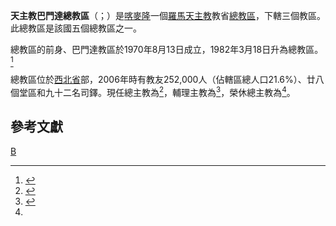 {{Multiple issues|
{{Primarysources|time=2019-12-31T15:08:59+00:00}}
{{Refimprove|time=2019-12-31T15:08:59+00:00}}
}}
{{NoteTA
|1=zh-hant:科爾乃略; zh-hans:科尔乃略; zh-hk:高略;
}}
{{Infobox Roman Catholic diocese
|Roman Catholic Diocese of = 天主教巴門達總教區
|Latin name of diocese =Archidioecesis Bamendana
|border = catholic
|image = 
|caption = 
|location = [[喀麥隆|喀麥隆]]
|territory =西北省西部
|population =252,000
|rite = [[羅馬禮|羅馬禮]]
|patron = 
|province = 
|established = 1970年
|cathedral = 
|co-cathedral =
|leadership = 總主教
|website =
|pope = {{incumbent pope}}
|metropolitan = {{link-fr|安德肋·恩基阿·富安亞|Andrew Nkea Fuanya}}
|coadjutor archbishop =
|auxiliary = {{link-de|彌額爾·米阿貝蘇·比比|Michael Miabesue Bibi}}
|emeritus = {{link-en|科爾乃略·豐滕·埃蘇阿|Cornelius Fontem Esua}}（榮休總主教）
}}

'''天主教巴門達總教區'''（{{lang-la|Archidioecesis Bamendana}}；{{lang-fr|Archidiocèse de Bamenda}}）是[[喀麥隆|喀麥隆]]一個[[羅馬天主教|羅馬天主教]]教省[[總教區|總教區]]，下轄三個教區。此總教區是該國五個總教區之一。

總教區的前身、巴門達教區於1970年8月13日成立，1982年3月18日升為總教區。<ref>{{cite web |title=YAUNDENSIS ET ALIARUM* |url=https://w2.vatican.va/content/john-paul-ii/la/apost_constitutions/documents/hf_jp-ii_apc_19820312_yaundensis.html |publisher=Libreria Editrice Vaticana |accessdate=2019-12-31 |archiveurl=https://web.archive.org/web/20191231122327/https://w2.vatican.va/content/john-paul-ii/la/apost_constitutions/documents/hf_jp-ii_apc_19820312_yaundensis.html |archivedate=2019-12-31 |language=la |date=1982-03-12 |dead-url=no }}</ref>

總教區位於[[西北省_(喀麥隆)|西北省]]部，2006年時有教友252,000人（佔轄區總人口21.6%）、廿八個堂區和九十二名司鐸。現任總主教為{{link-fr|安德肋·恩基阿·富安亞|Andrew Nkea Fuanya}}<ref name="Vatican20191230">{{cite press release |title=Resignations and Appointments, 30.12.2019 |url=https://press.vatican.va/content/salastampa/en/bollettino/pubblico/2019/12/30/191230a.html |publisher=Holy See Press Office |accessdate=2019-12-31 |archiveurl=https://web.archive.org/web/20191231110154/https://press.vatican.va/content/salastampa/en/bollettino/pubblico/2019/12/30/191230a.html |archivedate=2019-12-31 |language=en |date=2019-12-30 |dead-url=no }}</ref>，輔理主教為{{link-de|彌額爾·米阿貝蘇·比比|Michael Miabesue Bibi}}<ref>{{cite press release |title=Other Pontifical Acts, 24.01.2017 |url=https://press.vatican.va/content/salastampa/en/bollettino/pubblico/2017/01/24/170124f.html |publisher=Holy See Press Office |accessdate=2019-12-31 |archiveurl=https://web.archive.org/web/20191231120128/https://press.vatican.va/content/salastampa/en/bollettino/pubblico/2017/01/24/170124f.html |archivedate=2019-12-31 |language=en |date=2017-01-24 |dead-url=no }}</ref>，榮休總主教為{{link-en|科爾乃略·豐滕·埃蘇阿|Cornelius Fontem Esua}}<ref name="Vatican20191230" />。

==參考文獻==
{{reflist}}

{{喀麥隆天主教教區}}

[[Category:喀麥隆天主教教區|B]]